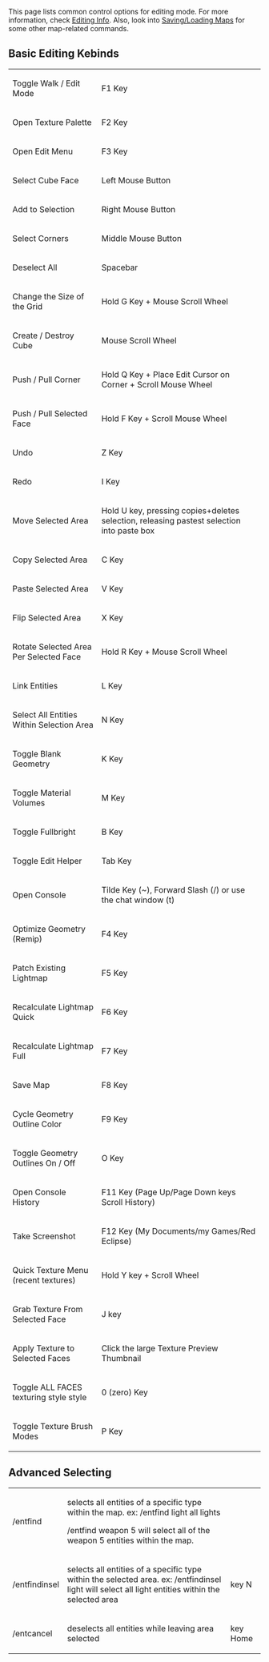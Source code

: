 This page lists common control options for editing mode. For more information, check [[Editing Info]]. Also, look into [[Saving/Loading Maps]] for some other map-related commands.

== Basic Editing Kebinds ==

{| border="1" cellpadding="5" cellspacing="0"
|Toggle Walk / Edit Mode
|F1 Key
|-
|Open Texture Palette
|F2 Key
|-
|Open Edit Menu
|F3 Key
|-
|Select Cube Face
|Left Mouse Button
|-
|Add to Selection
|Right Mouse Button
|-
|Select Corners
|Middle Mouse Button
|-
|Deselect All
|Spacebar
|-
|Change the Size of the Grid
|Hold G Key + Mouse Scroll Wheel
|-
|Create / Destroy Cube
|Mouse Scroll Wheel
|-
|Push / Pull Corner
|Hold Q Key + Place Edit Cursor on Corner + Scroll Mouse Wheel
|-
|Push / Pull Selected Face
|Hold F Key + Scroll Mouse Wheel
|-
|Undo
|Z Key
|-
|Redo
|I Key
|-
|Move Selected Area
|Hold U key, pressing copies+deletes selection, releasing pastest selection into paste box 
|-
|Copy Selected Area
|C Key
|-
|Paste Selected Area
|V Key
|-
|Flip Selected Area
|X Key
|-
|Rotate Selected Area Per Selected Face
|Hold R Key + Mouse Scroll Wheel
|-
|Link Entities
|L Key
|-
|Select All Entities Within Selection Area
|N Key
|-
|Toggle Blank Geometry
|K Key
|-
|Toggle Material Volumes
|M Key
|-
|Toggle Fullbright
|B Key
|-
|Toggle Edit Helper
|Tab Key
|-
|Open Console 
|Tilde Key (~), Forward Slash (/) or use the chat window (t)
|-
|Optimize Geometry (Remip)
|F4 Key
|-
|Patch Existing Lightmap
|F5 Key
|-
|Recalculate Lightmap Quick
|F6 Key
|-
|Recalculate Lightmap Full
|F7 Key
|-
|Save Map
|F8 Key
|-
|Cycle Geometry Outline Color
|F9 Key
|-
|Toggle Geometry Outlines On / Off
|O Key
|-
|Open Console History
|F11 Key (Page Up/Page Down keys Scroll History)
|-
|Take Screenshot
|F12 Key (My Documents/my Games/Red Eclipse)
|-
|Quick Texture Menu (recent textures)
|Hold Y key + Scroll Wheel
|-
|Grab Texture From Selected Face
|J key
|-
|Apply Texture to Selected Faces
|Click the large Texture Preview Thumbnail
|-
|Toggle ALL FACES texturing style style
|0 (zero) Key
|-
|Toggle Texture Brush Modes
|P Key 
|}

== Advanced Selecting ==

{| border="1" cellpadding="5" cellspacing="0"
|/entfind
|selects all entities of a specific type within the map.
ex: /entfind light all lights

/entfind weapon 5 will select all of the weapon 5 entities within the map.
|
|-
|/entfindinsel
|selects all entities of a specific type within the selected area.
ex: /entfindinsel light will select all light entities within the selected area
|key N
|-
|/entcancel
|deselects all entities while leaving area selected
|key Home
|}